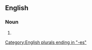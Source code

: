 ==English==

===Noun===
{{head|en|noun plural form}}

# {{plural of|pollis|lang=en}}

[[Category:English plurals ending in "-es"]]